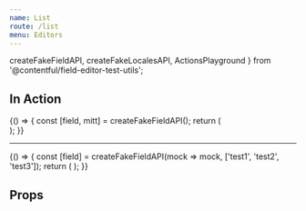 ```yaml
---
name: List
route: /list
menu: Editors
---
```



<Readme />

  createFakeFieldAPI,
  createFakeLocalesAPI,
  ActionsPlayground
} from '@contentful/field-editor-test-utils';

## In Action

<Playground>
  {() => {
    const [field, mitt] = createFakeFieldAPI();
    return (
      <div>
        <ListEditor field={field} locales={createFakeLocalesAPI()} isInitiallyDisabled={false} />
        <ActionsPlayground mitt={mitt} />
      </div>
    );
  }}
</Playground>

---

<Playground>
  {() => {
    const [field] = createFakeFieldAPI(mock => mock, ['test1', 'test2', 'test3']);
    return (
      <ListEditor field={field} locales={createFakeLocalesAPI()} isInitiallyDisabled={false} />
    );
  }}
</Playground>

## Props

<Props of={ListEditor} />
